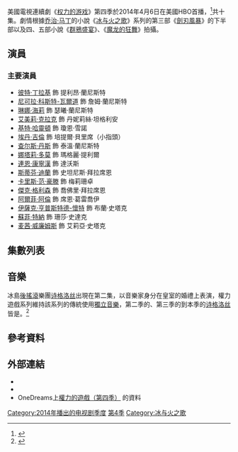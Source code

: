 {{Otheruses|权力的游戏|other=同名或類似名的其它條目描述}}
{{noteTA
|G1=TV
|G2=Show
|T=zh-tw:冰與火之歌：權力遊戲 (第四季);zh-cn:权力的游戏 (第四季);
|1=zh-tw:冰與火之歌：權力遊戲;zh-cn:权力的游戏;
|2=zh-tw:劍刃風暴;zh-cn:冰雨的风暴;
}}
{{Infobox television season
|season_name = 《权力的游戏》第四季
|eng_name = {{lang|en|''Game of Thrones'' (Season 4)}}
|bgcolour = #6F919A
|fgcolour = 
|image = [[File:Game_of_Thrones_S4_Poster.jpg|250px]]
|caption = 第四季海報
|region_1 = 
|region_2 = 
|region_4 = 
|region_A = 
|region_B = 
|country = {{US}}
|network = [[HBO|HBO]]
|first_aired = {{Start date|2014|4|6}}
|last_aired = {{End date|2014|6|15}}
|num_episodes = 10
|prev_season = [[权力的游戏_(第三季)|第三季]]
|next_season = [[权力的游戏_(第五季)|第五季]]
|episode_list = [[权力的游戏集数列表|权力的游戏集数列表]]
}}
美國電視連續劇《[[权力的游戏_(电视剧)|权力的游戏]]》第四季於2014年4月6日在美國HBO首播，<ref name="s4 premiere">{{cite web |url=http://insidetv.ew.com/2014/01/09/game-of-thrones-season-4-date/ |title='Game of Thrones' season 4 premiere date revealed |work=Entertainment Weekly |first=James |last=Hibberd |date=January 9, 2014 |accessdate=January 9, 2014 |archive-url=https://web.archive.org/web/20140214150026/http://insidetv.ew.com/2014/01/09/game-of-thrones-season-4-date/ |archive-date=2014-02-14 |dead-url=no }}</ref>共十集。劇情根據[[乔治·马丁|乔治·马丁]]的小說《[[冰与火之歌|冰与火之歌]]》系列的第三部《[[劍刃風暴|劍刃風暴]]》的下半部以及四、五部小說《[[群鴉盛宴|群鴉盛宴]]》、《[[魔龙的狂舞|魔龙的狂舞]]》拍攝。

== 演員 ==
=== 主要演員 ===
* [[彼特·丁拉基|彼特·丁拉基]] 飾 提利昂·蘭尼斯特
* [[尼可拉·科斯特-瓦爾道|尼可拉·科斯特-瓦爾道]] 飾 詹姆·蘭尼斯特
* [[琳娜·海莉|琳娜·海莉]] 飾 瑟曦·蘭尼斯特
* [[艾美莉·克拉克|艾美莉·克拉克]] 飾 丹妮莉絲·坦格利安
* [[基特·哈靈頓|基特·哈靈頓]] 飾 瓊恩·雪諾
* [[埃丹·吉倫|埃丹·吉倫]] 飾 培提爾·貝里席（小指頭）
* [[查尔斯·丹斯|查尔斯·丹斯]] 飾 泰溫·蘭尼斯特
* [[娜塔莉·多莫|娜塔莉·多莫]] 飾 瑪格麗·提利爾
* [[連恩·康寧漢|連恩·康寧漢]] 飾 達沃斯
* [[斯蒂芬·迪蘭|斯蒂芬·迪蘭]] 飾 史坦尼斯·拜拉席恩
* [[卡里斯·范·豪滕|卡里斯·范·豪滕]] 飾 梅莉珊卓
* [[傑克·格利森|傑克·格利森]] 飾 喬佛里·拜拉席恩
* [[阿爾菲·阿倫|阿爾菲·阿倫]] 飾 席恩·葛雷喬伊
* [[伊薩克·亨普斯特德-懷特|伊薩克·亨普斯特德-懷特]] 飾 布蘭·史塔克
* [[蘇菲·特納|蘇菲·特納]] 飾 珊莎·史達克
* [[麦茜·威廉姆斯|麦茜·威廉姆斯]] 飾 艾莉亞·史塔克

== 集數列表 ==
{{See also|权力的游戏集数列表}}
<onlyinclude>{{Episode table|background=#6F919A |overall=5 |season=5 |title=25 |director=15 |writer=27 |airdate=12 |viewers=10 |country=美國 |episodes=
{{Episode list/sublist|权力的游戏集数列表
 |EpisodeNumber = 31
 |EpisodeNumber2 = 1
 |Title = 雙劍
 |AltTitle =  Two Swords
 |WrittenBy =  [[大衛·貝尼奥夫|大衛·貝尼奥夫]] & D·B·魏斯
 |DirectedBy = [[D·B·魏斯|D·B·魏斯]]
 |OriginalAirDate = {{Start date|2014|4|6}}
 |Viewers = 6.64<ref>{{cite web|url=http://tvbythenumbers.zap2it.com/2014/04/08/sunday-cable-ratings-game-of-thrones-wins-night-the-real-housewives-of-atlanta-silicon-valley-married-to-medicine-more/251918/|title=Sunday Cable Ratings: 'Game of Thrones' Wins Night + 'The Real Housewives of Atlanta', 'Silicon Valley', 'Married to Medicine' & More|first=Amanda|last=Kondolojy|work=[[TV_by_the_Numbers|TV by the Numbers]]|date=2014-04-08|accessdate=2014-04-08|archive-url=https://web.archive.org/web/20160901123724/http://tvbythenumbers.zap2it.com/2014/04/08/sunday-cable-ratings-game-of-thrones-wins-night-the-real-housewives-of-atlanta-silicon-valley-married-to-medicine-more/251918/|archive-date=2016-09-01|dead-url=yes}}</ref>
 |ShortSummary = 
 |LineColor = 6F919A
}}
{{Episode list/sublist|权力的游戏集数列表
 |EpisodeNumber = 32
 |EpisodeNumber2 = 2
 |Title = 獅子與玫瑰
 |AltTitle = The Lion and the Rose
 |WrittenBy = [[喬治·R·R·馬丁|喬治·R·R·馬丁]]
 |DirectedBy = {{link-en|亞歴克斯·格雷福斯|Alex Graves}}
 |OriginalAirDate = {{Start date|2014|4|13}}
 |Viewers = 6.31<ref>{{cite web|url=http://tvbythenumbers.zap2it.com/2014/04/15/sunday-cable-ratings-game-of-thrones-wins-night-real-housewives-of-atlanta-mtv-movie-awards-silicon-valley-mad-men-drop-dead-diva-more/254110/|title=Sunday Cable Ratings: 'Game of Thrones' Wins Night, 'Real Housewives of Atlanta', 'MTV Movie Awards', 'Silicon Valley', 'Mad Men', 'Drop Dead Diva' & More|first=Sara|last=Bibel|work=TV by the Numbers|date=2014-04-15|accessdate=2014-04-15|archive-url=https://web.archive.org/web/20141021073244/http://tvbythenumbers.zap2it.com/2014/04/15/sunday-cable-ratings-game-of-thrones-wins-night-real-housewives-of-atlanta-mtv-movie-awards-silicon-valley-mad-men-drop-dead-diva-more/254110/|archive-date=2014-10-21|dead-url=yes}}</ref>
 |ShortSummary = 
 |LineColor = 6F919A
}}
{{Episode list/sublist|权力的游戏集数列表
 |EpisodeNumber = 33
 |EpisodeNumber2 = 3
 |Title = 破鐐之人
 |AltTitle = Breaker of Chains
 |WrittenBy = 大衛·貝尼奥夫 & D·B·魏斯
 |DirectedBy = 亞歴克斯·格雷福斯
 |OriginalAirDate = {{Start date|2014|4|20}}
 |Viewers = 6.59<ref>{{cite web|url=http://tvbythenumbers.zap2it.com/2014/04/22/sunday-cable-ratings-game-of-thrones-wins-night-nba-playoffs-real-housewives-of-atlanta-naked-and-afraid-more/256183/|title=Sunday Cable Ratings: 'Game of Thrones' Wins Night, + NBA Playoffs, 'Real Housewives of Atlanta', 'Naked and Afraid' & More|last=Kondolojy|first=Amanda|work=TV by the Numbers|date=2014-04-22|accessdate=2014-04-22|archive-url=https://web.archive.org/web/20160901123724/http://tvbythenumbers.zap2it.com/2014/04/22/sunday-cable-ratings-game-of-thrones-wins-night-nba-playoffs-real-housewives-of-atlanta-naked-and-afraid-more/256183/|archive-date=2016-09-01|dead-url=yes}}</ref>
 |ShortSummary = 
 |LineColor = 6F919A
}}
{{Episode list/sublist|权力的游戏集数列表
 |EpisodeNumber = 34
 |EpisodeNumber2 = 4
 |Title = 守誓者
 |AltTitle = Oathkeeper
 |WrittenBy = {{link-en|布莱恩·克格曼|Bryan Cogman}}
 |DirectedBy = [[蜜雪兒·麥勞倫|蜜雪兒·麥勞倫]]
 |OriginalAirDate = {{Start date|2014|4|27}}
 |Viewers = 6.95<ref>{{cite web|url=http://tvbythenumbers.zap2it.com/2014/04/29/sunday-cable-ratings-game-of-thrones-wins-night-nba-playoffs-real-housewives-of-atlanta-mad-men-devious-maids-more/258458/|title=Sunday Cable Ratings: 'Game of Thrones' Wins Night, NBA Playoffs, 'Real Housewives of Atlanta', 'Mad Men', 'Devious Maids' & More|last=Bibel|first=Sara|work=TV by the Numbers|date=2014-04-29|accessdate=2014-04-29|archive-url=https://web.archive.org/web/20160901123724/http://tvbythenumbers.zap2it.com/2014/04/29/sunday-cable-ratings-game-of-thrones-wins-night-nba-playoffs-real-housewives-of-atlanta-mad-men-devious-maids-more/258458/|archive-date=2016-09-01|dead-url=yes}}</ref>
 |ShortSummary =
 |LineColor = 6F919A
}}
{{Episode list/sublist|权力的游戏集数列表
 |EpisodeNumber = 35
 |EpisodeNumber2 = 5
 |Title = 繼他之名
 |AltTitle = First of His Name
 |WrittenBy = 大衛·貝尼奥夫 & D·B·魏斯
 |DirectedBy = 蜜雪兒·麥勞倫
 |OriginalAirDate = {{Start date|2014|5|4}}
 |Viewers = 7.16<ref>{{cite web|url=http://tvbythenumbers.zap2it.com/2014/05/06/sunday-cable-ratings-game-of-thrones-wins-night-real-housewives-of-atlanta-married-to-medicine-silicon-valley-more/260613/|title=Sunday Cable Ratings: 'Game of Thrones' Wins Night, + 'Real Housewives of Atlanta', 'Married to Medicine', 'Silicon Valley' & More|last=Kondolojy|first=Amanda|work=TV by the Numbers|date=2014-05-06|accessdate=2014-05-06|archive-url=https://web.archive.org/web/20160901123724/http://tvbythenumbers.zap2it.com/2014/05/06/sunday-cable-ratings-game-of-thrones-wins-night-real-housewives-of-atlanta-married-to-medicine-silicon-valley-more/260613/|archive-date=2016-09-01|dead-url=yes}}</ref>
 |ShortSummary = 
 |LineColor = 6F919A
}}
{{Episode list/sublist|权力的游戏集数列表
 |EpisodeNumber = 36
 |EpisodeNumber2 = 6
 |Title = 天理與公理
 |AltTitle = The Laws of Gods and Men
 |WrittenBy = 布萊恩·克格曼
 |DirectedBy = {{link-en|埃利克·薩卡洛夫|Alik Sakharov}}
 |OriginalAirDate = {{Start date|2014|5|11}}
 |Viewers = 6.40<ref>{{cite web|url=http://tvbythenumbers.zap2it.com/2014/05/13/sunday-cable-ratings-game-of-thrones-wins-night-nba-playoffs-silicon-valley-bar-rescue-real-housewives-of-atlanta-mad-men-more/263258/|title=Sunday Cable Ratings: 'Game of Thrones' Wins Night, NBA Playoffs, 'Silicon Valley', 'Bar Rescue', 'Real Housewives of Atlanta', 'Mad Men' & More|last=Bibel|first=Sara|work=TV by the Numbers|date=2014-05-13|accessdate=2014-05-13|archive-url=https://web.archive.org/web/20160901123724/http://tvbythenumbers.zap2it.com/2014/05/13/sunday-cable-ratings-game-of-thrones-wins-night-nba-playoffs-silicon-valley-bar-rescue-real-housewives-of-atlanta-mad-men-more/263258/|archive-date=2016-09-01|dead-url=yes}}</ref>
 |ShortSummary = 
 |LineColor = 6F919A
}}
{{Episode list/sublist|权力的游戏集数列表
 |EpisodeNumber = 37
 |EpisodeNumber2 = 7
 |Title = 知更展翅
 |AltTitle = Mockingbird
 |WrittenBy = 大衛·貝尼奥夫 & D·B·魏斯
 |DirectedBy = 埃利克·薩卡洛夫
 |OriginalAirDate = {{Start date|2014|5|18}}
 |Viewers = 7.20<ref>{{cite web|url=http://tvbythenumbers.zap2it.com/2014/05/20/sunday-cable-ratings-game-of-thrones-wins-night-silicon-valley-real-housewives-of-atlanta-river-monsters-married-to-medicine-more/265704/|title=Sunday Cable Ratings: 'Game of Thrones' Wins Night + 'Silicon Valley', 'Real Housewives of Atlanta', 'River Monsters', 'Married to Medicine' & More|last=Kondolojy|first=Amanda|work=TV by the Numbers|date=2014-05-20|accessdate=2014-05-20|archive-url=https://web.archive.org/web/20160901123724/http://tvbythenumbers.zap2it.com/2014/05/20/sunday-cable-ratings-game-of-thrones-wins-night-silicon-valley-real-housewives-of-atlanta-river-monsters-married-to-medicine-more/265704/|archive-date=2016-09-01|dead-url=yes}}</ref>
 |ShortSummary = 
 |LineColor = 6F919A
}}
{{Episode list/sublist|权力的游戏集数列表
 |EpisodeNumber = 38
 |EpisodeNumber2 = 8
 |Title = 魔山與紅毒蛇
 |AltTitle = The Mountain and the Viper
 |WrittenBy = 大衛·貝尼奥夫 & D·B·魏斯
 |DirectedBy = 亞歴克斯·格雷福斯
 |OriginalAirDate = {{Start date|2014|6|1}}
 |Viewers = 7.17<ref>{{cite web|url=http://tvbythenumbers.zap2it.com/2014/06/03/sunday-cable-ratings-game-of-thrones-wins-night-nhl-conference-finals-real-housewives-of-atlanta-kandis-wedding-silicon-valley-more/269702/|title=Sunday Cable Ratings: 'Game of Thrones' Wins Night + NHL Conference Finals, 'Real Housewives of Atlanta: Kandi's Wedding', 'Silicon Valley' & Moreh|last=Kondolojy|first=Amanda|work=TV by the Numbers|date=2014-06-03|accessdate=2014-06-03|archive-url=https://web.archive.org/web/20160901123724/http://tvbythenumbers.zap2it.com/2014/06/03/sunday-cable-ratings-game-of-thrones-wins-night-nhl-conference-finals-real-housewives-of-atlanta-kandis-wedding-silicon-valley-more/269702/|archive-date=2016-09-01|dead-url=yes}}</ref>
 |ShortSummary = 
 |LineColor = 6F919A
}}
{{Episode list/sublist|权力的游戏集数列表
 |EpisodeNumber = 39
 |EpisodeNumber2 = 9
 |Title = 長城守望者
 |AltTitle = The Watchers on the Wall
 |WrittenBy = 大衛·貝尼奥夫 & D·B·魏斯
 |DirectedBy = [[尼爾·馬歇爾|尼爾·馬歇爾]]
 |OriginalAirDate = {{Start date|2014|6|8}}
 |Viewers = 6.95<ref>{{cite web |url=http://tvbythenumbers.zap2it.com/2014/06/10/sunday-cable-ratings-game-of-thrones-wins-night-keeping-up-with-the-kardashians-devious-maids-veep-turn-more/271830/ |title=Sunday Cable Ratings: 'Game of Thrones' Wins Night, 'Keeping Up With the Kardashians', 'Devious Maids', 'Veep', 'Turn' & More |last=Bibel |first=Sara |date=2014-06-10 |work=TV by the Numbers |accessdate=2014-06-10 |archive-url=https://web.archive.org/web/20160901123724/http://tvbythenumbers.zap2it.com/2014/06/10/sunday-cable-ratings-game-of-thrones-wins-night-keeping-up-with-the-kardashians-devious-maids-veep-turn-more/271830/ |archive-date=2016-09-01 |dead-url=yes }}</ref>
 |ShortSummary = 
 |LineColor = 6F919A
}}
{{Episode list/sublist|权力的游戏集数列表
 |EpisodeNumber = 40
 |EpisodeNumber2 = 10
 |Title = 萬生之子
 |AltTitle = The Children
 |WrittenBy = 大衛·貝尼奥夫 & D·B·魏斯
 |DirectedBy = 亞歴克斯·格雷福斯
 |OriginalAirDate = {{Start date|2014|6|15}}
 |Viewers = 7.09<ref>{{cite web|url=http://tvbythenumbers.zap2it.com/2014/06/17/sunday-cable-ratings-game-of-thrones-wins-night-world-cup-soccer-keeping-up-with-the-kardashians-nascar-more/274033/|title=Sunday Cable Ratings: 'Game of Thrones' Wins Night + World Cup Soccer, 'Keeping up with the Kardashians', NASCAR & More|work=TV by the Numbers|last=Kondolojy|first=Amanda|accessdate=2014-06-17|date=2014-06-17|archive-url=https://web.archive.org/web/20160602034131/http://tvbythenumbers.zap2it.com/2014/06/17/sunday-cable-ratings-game-of-thrones-wins-night-world-cup-soccer-keeping-up-with-the-kardashians-nascar-more/274033/|archive-date=2016-06-02|dead-url=yes}}</ref>
 |ShortSummary = 
 |LineColor = 6F919A
}}
}}</onlyinclude>

== 音樂 ==
冰島[[後搖滾|後搖滾]]樂團[[诗格洛丝|诗格洛丝]]出現在第二集，以音樂家身分在皇室的婚禮上表演，權力遊戲系列維持該系列的傳統使用[[獨立音樂|獨立音樂]]，第二季的{{link-en|The National (band)|The National (band)}}、第三季的{{link-en|The Hold Steady|The Hold Steady}}到本季的[[诗格洛丝|诗格洛丝]]皆是。<ref>{{cite news|last=Hibberd|first=James|title='Game of Thrones' casts Sigur Ros in season 4|url=http://insidetv.ew.com/2013/09/10/game-of-thrones-sigur-ros/|accessdate=September 18, 2013|newspaper=[[Entertainment_Weekly|Entertainment Weekly]]|date=September 10, 2013|archive-url=https://web.archive.org/web/20140714075113/http://insidetv.ew.com/2013/09/10/game-of-thrones-sigur-ros/|archive-date=2014-07-14|dead-url=no}}</ref>

== 參考資料 ==
{{reflist|30em}}

== 外部連結 ==
*{{official website|https://www.hbo.com/game-of-thrones/season-04|權力的遊戲（第四季）官方網站}}{{en}}
*{{imdb episodes|0944947|權力的遊戲}}{{en}}
* OneDreams上[https://www.onedream.life/show/n53j6 權力的遊戲（第四季）] {{Wayback|url=https://www.onedream.life/show/n53j6 |date=20180225144829 }}的資料{{zh-tw}}

{{ASOIAF}}
{{DEFAULTSORT:Game of Thrones}}
[[Category:2014年播出的电视剧季度|Category:2014年播出的电视剧季度]]
[[Category:权力的游戏|第4季]]
[[Category:冰与火之歌|Category:冰与火之歌]]